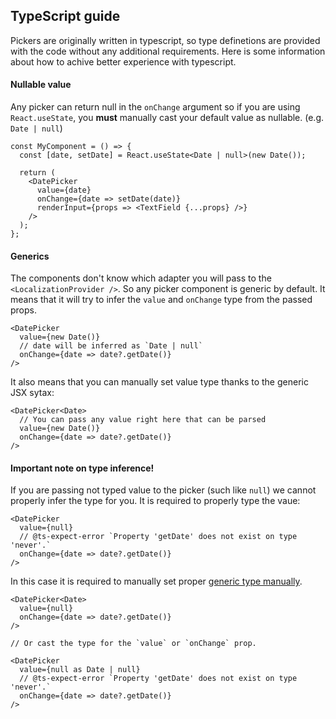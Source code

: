 
<PageMeta
  title="Typescript – @material-ui/pickers"
  description="A guide of how to use @material-ui/pickers with typescript"
/>

## TypeScript guide

Pickers are originally written in typescript, so type definetions are provided with the code without any additional requirements.
Here is some information about how to achive better experience with typescript.

<!-- https://stackoverflow.com/questions/62452160/material-datetimepicker-onchange-typescript-mismatch-error/62471345 -->

#### Nullable value

Any picker can return null in the `onChange` argument so if you are using `React.useState`, you **must** manually cast your default value as nullable. (e.g. `Date | null`)

```tsx
const MyComponent = () => {
  const [date, setDate] = React.useState<Date | null>(new Date());

  return (
    <DatePicker
      value={date}
      onChange={date => setDate(date)}
      renderInput={props => <TextField {...props} />}
    />
  );
};
```

#### Generics

The components don't know which adapter you will pass to the `<LocalizationProvider />`. So any picker component is generic by default.
It means that it will try to infer the `value` and `onChange` type from the passed props.

```tsx
<DatePicker
  value={new Date()}
  // date will be inferred as `Date | null`
  onChange={date => date?.getDate()}
/>
```

It also means that you can manually set value type thanks to the generic JSX sytax:

```tsx
<DatePicker<Date>
  // You can pass any value right here that can be parsed
  value={new Date()}
  onChange={date => date?.getDate()}
/>
```

#### Important note on type inference!

If you are passing not typed value to the picker (such like `null`) we cannot properly infer the type for you. It is required to properly type the vaue:

```tsx
<DatePicker
  value={null}
  // @ts-expect-error `Property 'getDate' does not exist on type 'never'.`
  onChange={date => date?.getDate()}
/>
```

In this case it is required to manually set proper [generic type manually](#generics).

```tsx
<DatePicker<Date>
  value={null}
  onChange={date => date?.getDate()}
/>

// Or cast the type for the `value` or `onChange` prop.

<DatePicker
  value={null as Date | null}
  // @ts-expect-error `Property 'getDate' does not exist on type 'never'.`
  onChange={date => date?.getDate()}
/>
```
